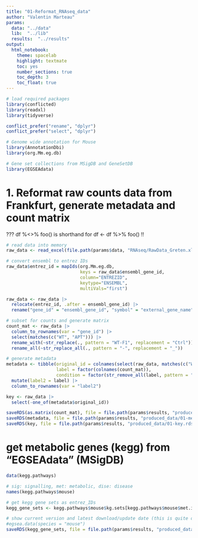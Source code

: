 ```yaml
---
title: "01-Reformat_RNAseq_data"
author: "Valentin Marteau"
params:
  data: "../data"
  lib:  "../lib"
  results:  "../results"
output:
  html_notebook:
    theme: spacelab
    highlight: textmate
    toc: yes
    number_sections: true
    toc_depth: 3
    toc_float: true
---
```


```r
# load required packages
library(conflicted)
library(readxl)
library(tidyverse)

conflict_prefer("rename", "dplyr")
conflict_prefer("select", "dplyr")

# Genome wide annotation for Mouse
library(AnnotationDbi)
library(org.Mm.eg.db)

# Gene set collections from MSigDB and GeneSetDB
library(EGSEAdata)
```

# 1. Reformat raw counts data from Frankfurt, generate metadata and count matrix
??? df %<>% foo() is shorthand for df <- df %>% foo() !!
```r
# read data into memory
raw_data <- read_excel(file.path(params$data, "RNAseq/RawData_Greten.xls"))

# convert ensembl to entrez IDs
raw_data$entrez_id = mapIds(org.Mm.eg.db,
                            keys = raw_data$ensembl_gene_id,
                            column="ENTREZID",
                            keytype="ENSEMBL",
                            multiVals="first")

raw_data <- raw_data |> 
  relocate(entrez_id, .after = ensembl_gene_id) |> 
  rename("gene_id" = "ensembl_gene_id", "symbol" = "external_gene_name")

# subset for counts and generate matrix
count_mat <- raw_data |>
  column_to_rownames(var = "gene_id") |>
  select(matches(c("WT", "APT"))) |>
  rename_with(~str_replace(., pattern = "WT-F1", replacement = "Ctrl")) |>
  rename_all(~str_replace_all(., pattern = "-", replacement = "_"))

# generate metadata
metadata <- tibble(original_id = colnames(select(raw_data, matches(c("WT", "APT")))),
                   label = factor(colnames(count_mat)),
                   condition = factor(str_remove_all(label, pattern = "_[:digit:]"))) |>
  mutate(label2 = label) |>
  column_to_rownames(var = "label2")

key <- raw_data |>
  select(-one_of(metadata$original_id))

saveRDS(as.matrix(count_mat), file = file.path(params$results, "produced_data/01-count_mat.rds"))
saveRDS(metadata, file = file.path(params$results, "produced_data/01-metadata.rds"))
saveRDS(key, file = file.path(params$results, "produced_data/01-key.rds"))
```

# get metabolic genes (kegg) from "EGSEAdata" (MSigDB)
```r
data(kegg.pathways)

# sig: signalling, met: metabolic, dise: disease
names(kegg.pathways$mouse)

# get kegg gene sets as entrez_IDs
kegg_gene_sets <- kegg.pathways$mouse$kg.sets[kegg.pathways$mouse$met.idx]

# show current version and latest download/update date (this is quite old ...)
#egsea.data(species = "mouse")
saveRDS(kegg_gene_sets, file = file.path(params$results, "produced_data/01-kegg_gene_sets.rds"))
```